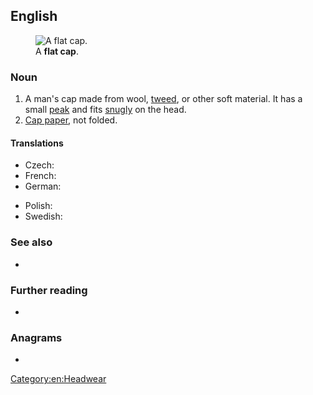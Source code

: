 ==English==
[[File:Flat-cap.jpg|thumb|right|A '''flat cap'''.]]

===Noun===
{{en-noun}}

# A man's cap made from wool, [[tweed]], or other soft material. It has a small [[peak]] and fits [[snugly]] on the head.
# [[cap paper|Cap paper]], not folded. <!--Webster 1913-->

====Translations====
{{trans-top|man's cap made from wool, tweed, or other soft material.}}
* Czech: {{t|cs|bekovka|f}}
* French: {{t+|fr|casquette|f}}
* German: {{t+|de|Schiebermütze|f}}
{{trans-mid}}
* Polish: {{t+|pl|kaszkiet|m}}
* Swedish: {{t+|sv|gubbkeps|c}}
{{trans-bottom}}

===See also===
* {{l|en|bunnet}}

===Further reading===
* {{pedia}}

===Anagrams===
* {{anagrams|en|a=aacflpt|cat flap|cat-flap|catflap}}

[[Category:en:Headwear]]